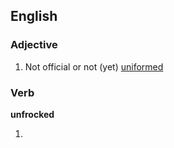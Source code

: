 ==English==

===Adjective===
{{en-adj|-}}

#Not official or not (yet) [[uniformed]]


===Verb===
'''unfrocked'''

# {{past of|[[unfrock]]}}
